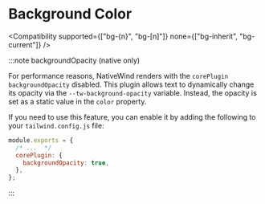 
# Background Color

<Compatibility
  supported={["bg-{n}", "bg-[n]"]}
  none={["bg-inherit", "bg-current"]}
/>

:::note backgroundOpacity (native only)

For performance reasons, NativeWind renders with the `corePlugin` `backgroundOpacity` disabled. This plugin allows text to dynamically change its opacity via the `--tw-background-opacity` variable. Instead, the opacity is set as a static value in the `color` property.

If you need to use this feature, you can enable it by adding the following to your `tailwind.config.js` file:

```js title=tailwind.config.js
module.exports = {
  /* ...  */
  corePlugin: {
    backgroundOpacity: true,
  },
};
```

:::
